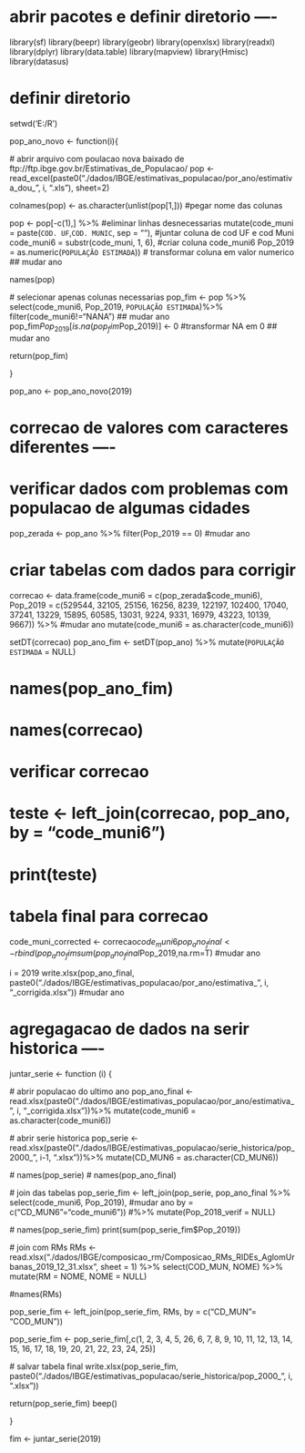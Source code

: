# abrir pacotes e definir diretorio ----
library(sf)
library(beepr)
library(geobr)
library(openxlsx)
library(readxl)
library(dplyr)
library(data.table)
library(mapview)
library(Hmisc)
library(datasus)

# definir diretorio
setwd('E:/R')

pop_ano_novo <- function(i){
  
  # abrir arquivo com poulacao nova baixado de ftp://ftp.ibge.gov.br/Estimativas_de_Populacao/
  pop <- read_excel(paste0("./dados/IBGE/estimativas_populacao/por_ano/estimativa_dou_", i, ".xls"), sheet=2)
 
  colnames(pop) <- as.character(unlist(pop[1,])) #pegar nome das colunas
  
  pop <- pop[-c(1),] %>% #eliminar linhas desnecessarias
    mutate(code_muni = paste(`COD. UF`,`COD. MUNIC`, sep = ""), #juntar coluna de cod UF e cod Muni
           code_muni6 = substr(code_muni, 1, 6), #criar coluna code_muni6
           Pop_2019 = as.numeric(`POPULAÇÃO ESTIMADA`)) # transformar coluna em valor numerico ## mudar ano
  
  names(pop)
  
  # selecionar apenas colunas necessarias
  pop_fim <- pop %>% select(code_muni6, Pop_2019, `POPULAÇÃO ESTIMADA`)%>% filter(code_muni6!="NANA")  ## mudar ano
  pop_fim$Pop_2019[is.na(pop_fim$Pop_2019)] <- 0 #transformar NA em 0  ## mudar ano
  
  return(pop_fim)

}

pop_ano <- pop_ano_novo(2019) 



# correcao de valores com caracteres diferentes ----

# verificar dados com problemas com populacao de algumas cidades
pop_zerada <- pop_ano %>% filter(Pop_2019 == 0) #mudar ano

# criar tabelas com dados para corrigir
correcao <- data.frame(code_muni6 = c(pop_zerada$code_muni6), 
                       Pop_2019 = c(529544, 32105, 25156, 16256, 8239, 122197, 102400, 
                                    17040, 37241, 13229, 15895, 60585, 13031, 9224,
                                    9331, 16979, 43223, 10139, 9667)) %>% #mudar ano
  mutate(code_muni6 = as.character(code_muni6))

setDT(correcao)
pop_ano_fim <- setDT(pop_ano) %>% mutate(`POPULAÇÃO ESTIMADA` = NULL) 

# names(pop_ano_fim)
# names(correcao)

# verificar correcao
# teste <- left_join(correcao, pop_ano, by = "code_muni6")
# print(teste)

# tabela final para correcao
code_muni_corrected <- correcao$code_muni6
pop_ano_final <- rbind(pop_ano_fim %>% filter(code_muni6 %nin% code_muni_corrected), correcao) 
sum(pop_ano_final$Pop_2019,na.rm=T) #mudar ano

i = 2019
write.xlsx(pop_ano_final, paste0("./dados/IBGE/estimativas_populacao/por_ano/estimativa_", i, "_corrigida.xlsx")) #mudar ano


# agregagacao de dados na serir historica ----

juntar_serie <- function (i) {
  
  # abrir populacao do ultimo ano
  pop_ano_final <- read.xlsx(paste0("./dados/IBGE/estimativas_populacao/por_ano/estimativa_", i, "_corrigida.xlsx"))%>%
    mutate(code_muni6 = as.character(code_muni6))
  
  # abrir serie historica
  pop_serie <- read.xlsx(paste0("./dados/IBGE/estimativas_populacao/serie_historica/pop_2000_", i-1, ".xlsx"))%>%
    mutate(CD_MUN6 = as.character(CD_MUN6))
  
  # names(pop_serie)
  # names(pop_ano_final)
  
  # join das tabelas
  pop_serie_fim  <- left_join(pop_serie, pop_ano_final %>% select(code_muni6, Pop_2019), #mudar ano
                              by = c("CD_MUN6"="code_muni6")) #%>% mutate(Pop_2018_verif = NULL)
   
  # names(pop_serie_fim)
  print(sum(pop_serie_fim$Pop_2019))
  
  
  # join com RMs
  RMs <- read.xlsx("./dados/IBGE/composicao_rm/Composicao_RMs_RIDEs_AglomUrbanas_2019_12_31.xlsx", sheet = 1) %>%
  select(COD_MUN, NOME) %>% mutate(RM = NOME, NOME = NULL)
  
  #names(RMs)
  
  pop_serie_fim <- left_join(pop_serie_fim, RMs, by = c("CD_MUN"= "COD_MUN"))
  
  pop_serie_fim <- pop_serie_fim[,c(1, 2, 3, 4, 5, 26, 6, 7, 8, 9, 
                          10, 11, 12, 13, 14, 15, 16, 17, 18, 
                          19, 20, 21, 22, 23, 24, 25)]

  # salvar tabela final
  write.xlsx(pop_serie_fim, paste0("./dados/IBGE/estimativas_populacao/serie_historica/pop_2000_", i, ".xlsx"))
  
  return(pop_serie_fim)
  beep()
      
}


fim <- juntar_serie(2019)
